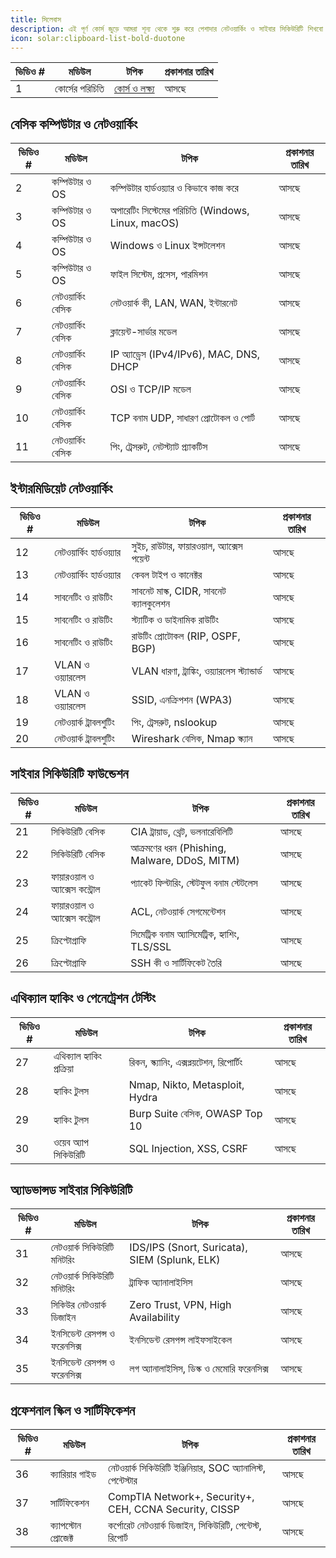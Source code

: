 ```yaml
---
title: সিলেবাস
description: এই পূর্ণ কোর্স জুড়ে আমরা শূন্য থেকে শুরু করে পেশাদার নেটওয়ার্কিং ও সাইবার সিকিউরিটি শিখবো
icon: solar:clipboard-list-bold-duotone
---
```


| ভিডিও # | মডিউল | টপিক | প্রকাশনার তারিখ |
|---------|--------|-------|----------------|
| 1 | কোর্সের পরিচিতি | [কোর্স ও লক্ষ্য](/networking-course-intro) | আসছে |

## বেসিক কম্পিউটার ও নেটওয়ার্কিং

| ভিডিও # | মডিউল | টপিক | প্রকাশনার তারিখ |
|---------|--------|-------|----------------|
| 2 | কম্পিউটার ও OS | কম্পিউটার হার্ডওয়্যার ও কিভাবে কাজ করে | আসছে |
| 3 | কম্পিউটার ও OS | অপারেটিং সিস্টেমের পরিচিতি (Windows, Linux, macOS) | আসছে |
| 4 | কম্পিউটার ও OS | Windows ও Linux ইন্সটলেশন | আসছে |
| 5 | কম্পিউটার ও OS | ফাইল সিস্টেম, প্রসেস, পারমিশন | আসছে |
| 6 | নেটওয়ার্কিং বেসিক | নেটওয়ার্ক কী, LAN, WAN, ইন্টারনেট | আসছে |
| 7 | নেটওয়ার্কিং বেসিক | ক্লায়েন্ট-সার্ভার মডেল | আসছে |
| 8 | নেটওয়ার্কিং বেসিক | IP অ্যাড্রেস (IPv4/IPv6), MAC, DNS, DHCP | আসছে |
| 9 | নেটওয়ার্কিং বেসিক | OSI ও TCP/IP মডেল | আসছে |
| 10 | নেটওয়ার্কিং বেসিক | TCP বনাম UDP, সাধারণ প্রোটোকল ও পোর্ট | আসছে |
| 11 | নেটওয়ার্কিং বেসিক | পিং, ট্রেসরুট, নেটস্ট্যাট প্র্যাকটিস | আসছে |

## ইন্টারমিডিয়েট নেটওয়ার্কিং

| ভিডিও # | মডিউল | টপিক | প্রকাশনার তারিখ |
|---------|--------|-------|----------------|
| 12 | নেটওয়ার্কিং হার্ডওয়্যার | সুইচ, রাউটার, ফায়ারওয়াল, অ্যাক্সেস পয়েন্ট | আসছে |
| 13 | নেটওয়ার্কিং হার্ডওয়্যার | কেবল টাইপ ও কানেক্টর | আসছে |
| 14 | সাবনেটিং ও রাউটিং | সাবনেট মাস্ক, CIDR, সাবনেট ক্যালকুলেশন | আসছে |
| 15 | সাবনেটিং ও রাউটিং | স্ট্যাটিক ও ডাইনামিক রাউটিং | আসছে |
| 16 | সাবনেটিং ও রাউটিং | রাউটিং প্রোটোকল (RIP, OSPF, BGP) | আসছে |
| 17 | VLAN ও ওয়্যারলেস | VLAN ধারণা, ট্রাঙ্কিং, ওয়্যারলেস স্ট্যান্ডার্ড | আসছে |
| 18 | VLAN ও ওয়্যারলেস | SSID, এনক্রিপশন (WPA3) | আসছে |
| 19 | নেটওয়ার্ক ট্রাবলশুটিং | পিং, ট্রেসরুট, nslookup | আসছে |
| 20 | নেটওয়ার্ক ট্রাবলশুটিং | Wireshark বেসিক, Nmap স্ক্যান | আসছে |

## সাইবার সিকিউরিটি ফাউন্ডেশন

| ভিডিও # | মডিউল | টপিক | প্রকাশনার তারিখ |
|---------|--------|-------|----------------|
| 21 | সিকিউরিটি বেসিক | CIA ট্রায়াড, থ্রেট, ভলনারেবিলিটি | আসছে |
| 22 | সিকিউরিটি বেসিক | আক্রমণের ধরন (Phishing, Malware, DDoS, MITM) | আসছে |
| 23 | ফায়ারওয়াল ও অ্যাক্সেস কন্ট্রোল | প্যাকেট ফিল্টারিং, স্টেটফুল বনাম স্টেটলেস | আসছে |
| 24 | ফায়ারওয়াল ও অ্যাক্সেস কন্ট্রোল | ACL, নেটওয়ার্ক সেগমেন্টেশন | আসছে |
| 25 | ক্রিপ্টোগ্রাফি | সিমেট্রিক বনাম অ্যাসিমেট্রিক, হ্যাশিং, TLS/SSL | আসছে |
| 26 | ক্রিপ্টোগ্রাফি | SSH কী ও সার্টিফিকেট তৈরি | আসছে |

## এথিক্যাল হ্যাকিং ও পেনেট্রেশন টেস্টিং

| ভিডিও # | মডিউল | টপিক | প্রকাশনার তারিখ |
|---------|--------|-------|----------------|
| 27 | এথিক্যাল হ্যাকিং প্রক্রিয়া | রিকন, স্ক্যানিং, এক্সপ্লয়টেশন, রিপোর্টিং | আসছে |
| 28 | হ্যাকিং টুলস | Nmap, Nikto, Metasploit, Hydra | আসছে |
| 29 | হ্যাকিং টুলস | Burp Suite বেসিক, OWASP Top 10 | আসছে |
| 30 | ওয়েব অ্যাপ সিকিউরিটি | SQL Injection, XSS, CSRF | আসছে |

## অ্যাডভান্সড সাইবার সিকিউরিটি

| ভিডিও # | মডিউল | টপিক | প্রকাশনার তারিখ |
|---------|--------|-------|----------------|
| 31 | নেটওয়ার্ক সিকিউরিটি মনিটরিং | IDS/IPS (Snort, Suricata), SIEM (Splunk, ELK) | আসছে |
| 32 | নেটওয়ার্ক সিকিউরিটি মনিটরিং | ট্রাফিক অ্যানালাইসিস | আসছে |
| 33 | সিকিউর নেটওয়ার্ক ডিজাইন | Zero Trust, VPN, High Availability | আসছে |
| 34 | ইনসিডেন্ট রেসপন্স ও ফরেনসিক্স | ইনসিডেন্ট রেসপন্স লাইফসাইকেল | আসছে |
| 35 | ইনসিডেন্ট রেসপন্স ও ফরেনসিক্স | লগ অ্যানালাইসিস, ডিস্ক ও মেমোরি ফরেনসিক্স | আসছে |

## প্রফেশনাল স্কিল ও সার্টিফিকেশন

| ভিডিও # | মডিউল | টপিক | প্রকাশনার তারিখ |
|---------|--------|-------|----------------|
| 36 | ক্যারিয়ার গাইড | নেটওয়ার্ক সিকিউরিটি ইঞ্জিনিয়ার, SOC অ্যানালিস্ট, পেন্টেস্টার | আসছে |
| 37 | সার্টিফিকেশন | CompTIA Network+, Security+, CEH, CCNA Security, CISSP | আসছে |
| 38 | ক্যাপস্টোন প্রোজেক্ট | কর্পোরেট নেটওয়ার্ক ডিজাইন, সিকিউরিটি, পেন্টেস্ট, রিপোর্ট | আসছে |
